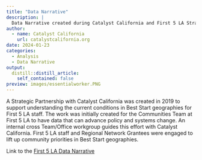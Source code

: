 ```yaml
---
title: "Data Narrative"
description: |
  Data Narrative created during Catalyst California and First 5 LA Strategic Partnership 2019-2021
author:
  - name: Catalyst California
    url: catalystcalifornia.org
date: 2024-01-23
categories:
  - Analysis
  - Data Narrative
output:
  distill::distill_article:
    self_contained: false
preview: images/essentialworker.PNG
---
```



A Strategic Partnership with Catalyst California was created in 2019 to support understanding the current conditions in Best Start geographies for First 5 LA staff. The work was initially created for the Communities Team at First 5 LA to have data that can advance policy and systems change. An internal cross Team/Office workgroup guides this effort with Catalyst California. First 5 LA staff and Regional Network Grantees were engaged to lift up community priorities in Best Start geographies.

Link to the [First 5 LA Data Narrative](https://apca-dev.dreamhosters.com/)


